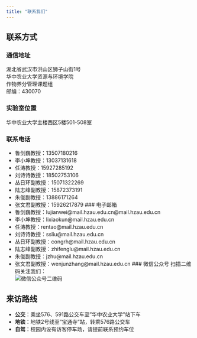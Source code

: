 ---
title: "联系我们"
---

## 联系方式

### 通信地址
湖北省武汉市洪山区狮子山街1号  
华中农业大学资源与环境学院  
作物养分管理课题组  
邮编：430070

### 实验室位置
华中农业大学主楼西区5楼501-508室

### 联系电话
- 鲁剑巍教授：13507180216
- 李小坤教授：13037131618
- 任涛教授：15927285192
- 刘诗诗教授：18502753106
- 丛日环副教授：15071322269
- 陆志峰副教授：15872373191
- 朱俊副教授：13886171264
- 张文君副教授：15926217879
### 电子邮箱
- 鲁剑巍教授：lujianwei@mail.hzau.edu.cn@mail.hzau.edu.cn  
- 李小坤教授：lixiaokun@mail.hzau.edu.cn
- 任涛教授：rentao@mail.hzau.edu.cn
- 刘诗诗教授：ssliu@mail.hzau.edu.cn
- 丛日环副教授：congrh@mail.hzau.edu.cn  
- 陆志峰副教授：zhifenglu@mail.hzau.edu.cn
- 朱俊副教授：jzhu@mail.hzau.edu.cn
- 张文君副教授：wenjunzhang@mail.hzau.edu.cn
### 微信公众号
扫描二维码关注我们：  
![微信公众号二维码](wechat_qr.png)

## 来访路线
- **公交**：乘坐576、591路公交车至"华中农业大学"站下车
- **地铁**：地铁2号线至"宝通寺"站，转乘576路公交车
- **自驾**：校园内设有访客停车场，请提前联系预约车位
